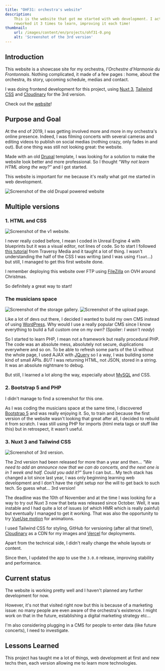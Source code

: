 ```yaml
---
title: "OHF31: orchestra's website"
description:
    This is the website that got me started with web development. I actually
    reworked it 3 times to learn, improving it each time!
thumbnail:
    url: /images/content/en/projects/ohf31-0.png
    alt: 'Screenshot of the 3rd version'
---
```



## Introduction

This website is a showcase site for my orchestra, _l'Orchestre d'Harmonie du
Frontonnais_. Nothing complicated, it made of a few pages : home, about the
orchestra, its story, upcoming schedule, medias and contact.

I was doing frontend development for this project, using
[Nuxt 3](https://nuxt.com), [Tailwind CSS](https://tailwindcss.com) and
[Cloudinary](https://cloudinary.com) for the 3rd version.

Check out the [website](https://ohf31.fr)!

## Purpose and Goal

At the end of 2019, I was getting involved more and more in my orchestra's
online presence. Indeed, I was filming concerts with several cameras and editing
videos to publish on social medias (nothing crazy, only fades in and out). But
one thing was still not looking great: the website.

Made with an old [Drupal](https://www.drupal.org/) template, I was looking for a
solution to make the website look better and more professional. So I thought
_“Why not learn HTML along the way?”_ and I got started.

This website is important for me because it's really what got me started in web
development.

<Image
    src="/images/content/en/projects/ohf31-1.png"
    alt="Screenshot of the old Drupal powered website"
    client:visible
/>

## Multiple versions

### 1. HTML and CSS

<Image
    src="/images/content/en/projects/ohf31-2.png"
    alt="Screenshot of the v1 website."
    client:visible
/>

I never really coded before, I mean I coded in Unreal Engine 4 with blueprints
but it was a visual editor, not lines of code. So to start I followed
[this tutorial](https://www.youtube.com/watch?v=UB1O30fR-EE) from Traversy Media
and it taught a lot of thing. I wasn't understanding the half of the CSS I was
writing (and I was using `float`...) but still, I managed to get this first
website done.

I remember deploying this website over FTP using
[FileZilla](https://filezilla-project.org/) on OVH around Christmas.

So definitely a great way to start!

### The musicians space

<Image
    src="/images/content/en/projects/ohf31-3.jpg"
    alt="Screenshot of the storage gallery."
    client:visible
/>
<Image
    src="/images/content/en/projects/ohf31-4.jpg"
    alt="Screenshot of the upload page."
    client:visible
/>

Like a lot of devs out there, I decided I wanted to build my own CMS instead of
using [WordPress](https://wordpress.com/). Why would I use a really popular CMS
since I know everything to build a full custom one on my own? (Spoiler: _I
wasn't ready_)

So I started to learn PHP, I mean not a framework but really procedural PHP. The
code was an absolute mess, absolutely not secure, duplications everywhere and so
on. To be able to refresh some parts of the Ui without the whole page, I used
AJAX with [JQuery](https://jquery.com/) so I a way, I was building some kind of
small APIs. _BUT_ I was returning HTML, not JSON, stored in a string. It was an
absolute nightmare to debug.

But still, I learned a lot along the way, especially about
[MySQL](https://www.mysql.com/) and CSS.

### 2. Bootstrap 5 and PHP

<Alert>

I didn't manage to find a screenshot for this one.

</Alert>

As I was coding the musicians space at the same time, I discovered
[Bootstrap 5](https://getbootstrap.com/) and was really enjoying it. So, to
train and because the first version of the website wasn't looking that great
after all, I decided to rebuild it from scratch. I was still using PHP for
imports (html meta tags or stuff like this) but in retrospect, it wasn't useful.

### 3. Nuxt 3 and Tailwind CSS

<Image
    src="/images/content/en/projects/ohf31-0.png"
    alt="Screenshot of 3rd version."
    client:visible
/>

The 2nd version had been released for more than a year and then... _"We need to
add an announce now that we can do concerts, and the next one is in 1 week and
half. Could you add it?"_ Sure I can but... My tech stack has changed a lot
since last year, I was only beginning learning web development and I don't have
the right setup nor the will to get back to such tech. So guess what... 3rd
version!

The deadline was the 10th of November and at the time I was looking for a way to
try out Nuxt 3 now that beta was released since October. Well, it was instable
and I had quite a lot of issues (of which HMR which is really painful) but
eventually I managed to get it working. That was also the opportunity to try
[VueUse motion](https://motion.vueuse.org/) for animations.

I used Tailwind CSS for styling, GitHub for versioning (after all that time!),
[Cloudinary](https://cloudinary.com/) as a CDN for my images and
[Vercel](https://vercel.com) for deployments.

Apart from the technical side, I didn't really change the whole layouts or
content.

Since then, I updated the app to use the `3.0.0` release, improving stability
and performance.

## Current status

The website is working pretty well and I haven't planned any further development
for now.

However, it's not that visited right now but this is because of a marketing
issue: no many people are even aware of the orchestra's existence. I might work
on that in the future, establishing a digital marketing strategy etc...

I'm also considering plugging in a CMS for people to enter data (like future
concerts), I need to investigate.

## Lessons Learned

This project has taught me a lot of things, web development at first and new
techs then, each version allowing me to learn more technologies.
